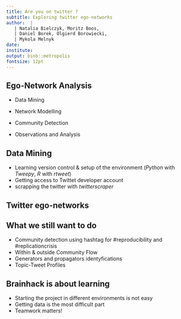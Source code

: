 ```yaml
---
title: Are you on twitter ?
subtitle: Exploring twitter ego-networks
author:  | 
   | Natalia Bielczyk, Moritz Boos,
   | Daniel Borek, Olgierd Borowiecki,
   | Mykola Melnyk
date: 
institute:  
output: binb::metropolis
fontsize: 12pt
---
```

##    Ego-Network Analysis

-   Data Mining 

-  Network Modelling 

-  Community Detection 

-  Observations and Analysis


## Data Mining 

-  Learning version control & setup of the environment (*Python* with *Tweepy*, *R* with *rtweet*)
-  Getting access to Twittet developer account
-  scrapping the twitter with *twitterscraper*

## Twitter ego-networks
\begin{center}\includegraphics[height=\textheight]{images/Ego_network.png}\end{center}


## What we still want to do 
* Community detection using hashtag for #reproducibility and  #replicationcrisis
* Within & outside Community Flow
* Generators and propagators identyfications
* Topic-Tweet Profiles

## Brainhack is about learning

* Starting the project in different environments is not easy
* Getting data is the most difficult part
* Teamwork matters!